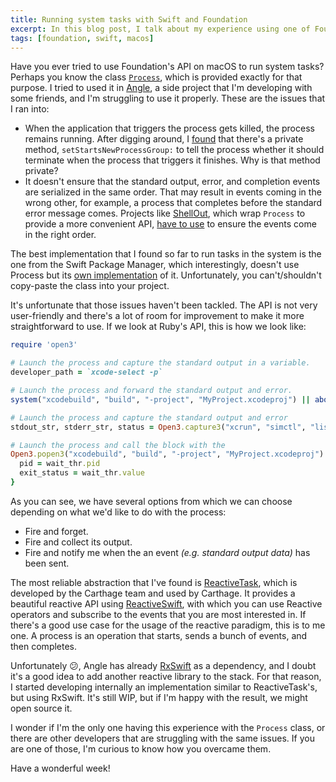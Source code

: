 ```yaml
---
title: Running system tasks with Swift and Foundation
excerpt: In this blog post, I talk about my experience using one of Foundation's APIs, Process.
tags: [foundation, swift, macos]
---
```


Have you ever tried to use Foundation's API on macOS to run system tasks?
Perhaps you know the class [`Process`](https://developer.apple.com/documentation/foundation/process), 
which is provided exactly for that purpose. 
I tried to used it in [Angle](https://www.angle.dev),
a side project that I'm developing with some friends,
and I'm struggling to use it properly.
These are the issues that I ran into:

- When the application that triggers the process gets killed, 
the process remains running. 
After digging around, 
I [found](https://github.com/Carthage/ReactiveTask/blob/master/Sources/Task.swift#L408) that there's a private method,
`setStartsNewProcessGroup:` to tell the process whether it should terminate when the process that triggers it finishes. Why is that method private?
- It doesn't ensure that the standard output, error, and completion events are serialized in the same order. 
That may result in events coming in the wrong other, 
for example,
a process that completes before the standard error message comes.
Projects like [ShellOut](https://github.com/JohnSundell/ShellOut/blob/master/Sources/ShellOut.swift),
which wrap `Process` to provide a more convenient API,
[have to use](https://github.com/JohnSundell/ShellOut/blob/master/Sources/ShellOut.swift#L357) to ensure the events come in the right order.

The best implementation that I found so far to run tasks in the system is the one from the Swift Package Manager, 
which interestingly,
doesn't use Process but its [own implementation](https://github.com/apple/swift-package-manager/blob/master/Sources/Basic/Process.swift) of it. 
Unfortunately, 
you can't/shouldn't copy-paste the class into your project.

It's unfortunate that those issues haven't been tackled.
The API is not very user-friendly and there's a lot of room for improvement to make it more straightforward to use.
If we look at Ruby's API, this is how we look like:

```ruby
require 'open3'

# Launch the process and capture the standard output in a variable.
developer_path = `xcode-select -p`

# Launch the process and forward the standard output and error.
system("xcodebuild", "build", "-project", "MyProject.xcodeproj") || abort

# Launch the process and capture the standard output and error
stdout_str, stderr_str, status = Open3.capture3("xcrun", "simctl", "list", "devices", "-j")

# Launch the process and call the block with the 
Open3.popen3("xcodebuild", "build", "-project", "MyProject.xcodeproj") {|stdin, stdout, stderr, wait_thr|
  pid = wait_thr.pid
  exit_status = wait_thr.value
}
```

As you can see, we have several options from which we can choose depending on what we'd like to do with the process:
- Fire and forget.
- Fire and collect its output.
- Fire and notify me when the an event *(e.g. standard output data)* has been sent.

The most reliable abstraction that I've found is [ReactiveTask](https://github.com/Carthage/ReactiveTask),
which is developed by the Carthage team and used by Carthage. 
It provides a beautiful reactive API using [ReactiveSwift](https://github.com/ReactiveCocoa/ReactiveSwift),
 with which you can use Reactive operators and subscribe to the events that you are most interested in.
 If there's a good use case for the usage of the reactive paradigm, this is to me one.
 A process is an operation that starts, 
 sends a bunch of events, 
 and then completes.

 Unfortunately 😕, 
 Angle has already [RxSwift](https://github.com/ReactiveX/RxSwift) as a dependency,
and I doubt it's a good idea to add another reactive library to the stack. 
For that reason, 
I started developing internally an implementation similar to ReactiveTask's,
but using RxSwift.
It's still WIP, 
but if I'm happy with the result,
we might open source it. 

I wonder if I'm the only one having this experience with the `Process` class,
 or there are other developers that are struggling with the same issues.
 If you are one of those,
 I'm curious to know how you overcame them.

 Have a wonderful week!
 